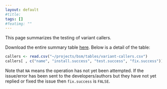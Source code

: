 ```yaml
---
layout: default
#title: 
tags: []
#featimg: ""
---
```


This page summarizes the testing of variant callers.

Download the entire summary table [here]({{ site.baseurl}}/assets/projects/bsm/variant-callers.csv).  Below is a detail of the table:

```r
callers <- read.csv("~/projects/bsm/tables/variant-callers.csv")
callers[ , c("name", "install.success", "test.success", "fix.success")]
```

Note that `NA` means the operation has not yet been attempted.  If the issue/error has been sent to the developers/authors but they have not yet replied or fixed the issue then  `fix.success` is `FALSE`.

